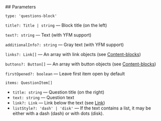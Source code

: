 

<Meta of={QuestionsStories} />
<StoryTemplate>
## Parameters

`type: 'questions-block'`

`title?: Title | string` — Block title (on the left)

`text?: string` — Text (with YFM support)

`additionalInfo?: string` — Gray text (with YFM support)

`links?: Link[]` — An array with link objects (see [Content-blocks](?path=/docs/documentation-types--docs))

`buttons?: Button[]` — An array with button objects (see [Content-blocks](?path=/docs/documentation-types--docs))

`firstOpened?: boolean` — Leave first item open by default

`items: QuestionItem[]`

- `title: string` — Question title (on the right)
- `text: string` — Question text
- `link?: Link` — Link below the text (see [Link](?id=components-links-and-buttons-link--default&viewMode=docs))
- `listStyle?: 'dash' | 'disk'` — If the text contains a list, it may be either with a dash (dash) or with dots (disk).
</StoryTemplate>
